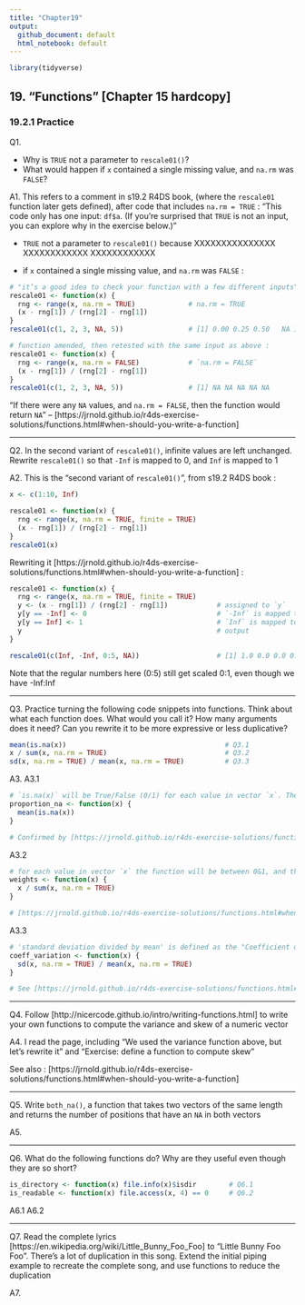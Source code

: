 ```yaml
---
title: "Chapter19"
output:
  github_document: default
  html_notebook: default
---
```


```r
library(tidyverse)
```


## 19. "Functions" [Chapter 15 hardcopy]
### 19.2.1 Practice

Q1.

* Why is `TRUE` not a parameter to `rescale01()`?
* What would happen if `x` contained a single missing value, and `na.rm` was `FALSE`?

A1.
This refers to a comment in s19.2 R4DS book, (where the `rescale01` function later gets defined), after code that includes `na.rm = TRUE` : "This code only has one input: `df$a`. (If you’re surprised that `TRUE` is not an input, you can explore why in the exercise below.)"

* `TRUE` not a parameter to `rescale01()` because XXXXXXXXXXXXXXX XXXXXXXXXXXX XXXXXXXXXXXX

* if `x` contained a single missing value, and `na.rm` was `FALSE` :
```r
# "it’s a good idea to check your function with a few different inputs" -- s19.2 R4DS book :
rescale01 <- function(x) {
  rng <- range(x, na.rm = TRUE)             # na.rm = TRUE
  (x - rng[1]) / (rng[2] - rng[1])
}
rescale01(c(1, 2, 3, NA, 5))                # [1] 0.00 0.25 0.50   NA 1.00

# function amended, then retested with the same input as above :
rescale01 <- function(x) {
  rng <- range(x, na.rm = FALSE)            # `na.rm = FALSE`
  (x - rng[1]) / (rng[2] - rng[1])
}
rescale01(c(1, 2, 3, NA, 5))                # [1] NA NA NA NA NA
```

"If there were any `NA` values, and `na.rm = FALSE`, then the function would return `NA`" -- [https://jrnold.github.io/r4ds-exercise-solutions/functions.html#when-should-you-write-a-function]


-----------

Q2.
In the second variant of `rescale01()`, infinite values are left unchanged.
Rewrite `rescale01()` so that `-Inf` is mapped to 0, and `Inf` is mapped to 1

A2.
This is the "second variant of `rescale01()`", from s19.2 R4DS book :
```r
x <- c(1:10, Inf)

rescale01 <- function(x) {
  rng <- range(x, na.rm = TRUE, finite = TRUE)
  (x - rng[1]) / (rng[2] - rng[1])
}
rescale01(x)
```

Rewriting it [https://jrnold.github.io/r4ds-exercise-solutions/functions.html#when-should-you-write-a-function] :
```r
rescale01 <- function(x) {
  rng <- range(x, na.rm = TRUE, finite = TRUE)
  y <- (x - rng[1]) / (rng[2] - rng[1])            # assigned to `y`
  y[y == -Inf] <- 0                                # `-Inf` is mapped to 0
  y[y == Inf] <- 1                                 # `Inf` is mapped to 1
  y                                                # output
}

rescale01(c(Inf, -Inf, 0:5, NA))                   # [1] 1.0 0.0 0.0 0.2 0.4 0.6 0.8 1.0  NA
```

Note that the regular numbers here (0:5) still get scaled 0:1, even though we have -Inf:Inf


-----------

Q3.
Practice turning the following code snippets into functions. Think about what each function does.
What would you call it? How many arguments does it need? Can you rewrite it to be more expressive or less duplicative?
```r
mean(is.na(x))                                       # Q3.1
x / sum(x, na.rm = TRUE)                             # Q3.2
sd(x, na.rm = TRUE) / mean(x, na.rm = TRUE)          # Q3.3
```

A3.
A3.1
```r
# `is.na(x)` will be True/False (0/1) for each value in vector `x`. The mean will be between 0&1, and indicates the proportion of values that are `NA`
proportion_na <- function(x) {
  mean(is.na(x))
}

# Confirmed by [https://jrnold.github.io/r4ds-exercise-solutions/functions.html#when-should-you-write-a-function]
```

A3.2
```r
# for each value in vector `x` the function will be between 0&1, and they will total to 1 (?)
weights <- function(x) {
  x / sum(x, na.rm = TRUE)
}

# [https://jrnold.github.io/r4ds-exercise-solutions/functions.html#when-should-you-write-a-function] called the function `weights`, so I copied that name
```

A3.3
```r
# 'standard deviation divided by mean' is defined as the "Coefficient of Variation"
coeff_variation <- function(x) {
  sd(x, na.rm = TRUE) / mean(x, na.rm = TRUE)
}

# See [https://jrnold.github.io/r4ds-exercise-solutions/functions.html#when-should-you-write-a-function] for use
```


-----------

Q4.
Follow [http://nicercode.github.io/intro/writing-functions.html] to write your own functions to compute the variance and skew of a numeric vector

A4.
I read the page, including "We used the variance function above, but let’s rewrite it" and "Exercise: define a function to compute skew"

See also : [https://jrnold.github.io/r4ds-exercise-solutions/functions.html#when-should-you-write-a-function]


-----------

Q5.
Write `both_na()`, a function that takes two vectors of the same length and returns the number of positions that have an `NA` in both vectors

A5.

-----------

Q6.
What do the following functions do? Why are they useful even though they are so short?
```r
is_directory <- function(x) file.info(x)$isdir        # Q6.1
is_readable <- function(x) file.access(x, 4) == 0     # Q6.2
```


A6.1
A6.2

-----------

Q7.
Read the complete lyrics [https://en.wikipedia.org/wiki/Little_Bunny_Foo_Foo] to “Little Bunny Foo Foo”. There’s a lot of duplication in this song. Extend the initial piping example to recreate the complete song, and use functions to reduce the duplication

A7.


